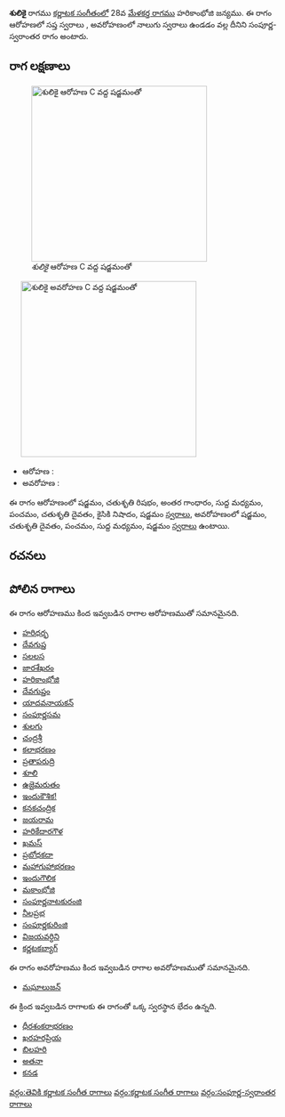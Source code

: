 {{Infobox ragam
	| name          	= శులికై
	| synonym	    	= 
	| mela          	= 
	| chakra        	= 
	| janaka        	= 
	| type          	= సంపూర్ణ-స్వరాంతర
	| arohanam      	= {{svaraC|S|R2|G3|M1|P|D2|N2|S'}} 
	| avarohanam    	= {{svaraC|S'|D2|P|M1|S}}
	| jeeva         	=
	| chhaya        	=
	| nyasa         	=
	| vishesha      	= 
	| equivalent  		= 
}}
{{కర్ణాటక సంగీత రాగాలు}}
'''శులికై''' రాగము [[కర్ణాటక సంగీతం]]లో 28వ [[మేళకర్త రాగము]] హరికాంభోజి జన్యము.  ఈ రాగం ఆరోహణలో సప్త స్వరాలు , అవరోహణంలో నాలుగు స్వరాలు ఉండడం వల్ల దీనిని సంపూర్ణ-స్వరాంతర రాగం అంటారు.


==రాగ లక్షణాలు==
[[Image:shulikai_ar_kb2wiki.png|thumb|right|316px|''శులికై'' ఆరోహణ C వద్ద షడ్జమంతో]]
	[[Image:shulikai_av_kb2wiki.png|thumb|right|316px|''శులికై'' అవరోహణ C వద్ద షడ్జమంతో]]

* ఆరోహణ : {{svaraC|S|R2|G3|M1|P|D2|N2|S'}} 
* అవరోహణ : {{svaraC|S'|D2|P|M1|S}}

ఈ రాగం ఆరోహణంలో షడ్జమం, చతుశృతి రిషభం, అంతర గాంధారం, సుద్ద మధ్యమం, పంచమం, చతుశృతి దైవతం, కైసికి నిషాదం, షడ్జమం [[స్వరాలు]], అవరోహణంలో షడ్జమం, చతుశృతి దైవతం, పంచమం, సుద్ద మధ్యమం, షడ్జమం [[స్వరాలు]] ఉంటాయి.

==రచనలు==



==పోలిన రాగాలు==
ఈ రాగం ఆరోహణము కింద ఇవ్వబడిన రాగాల ఆరోహణముతో సమానమైనది.
* [[హరిధర్భ]]
* [[దేవగుప్త]]
* [[సలలస]]
* [[జారశేఖరం]]
* [[హరికాంభోజి]]
* [[దేవగుప్తం]]
* [[యాదవనాయకన్]]
* [[సంపూర్ణసమ]]
* [[శులగు]]
* [[చంద్రశ్రీ]]
* [[కలాభరణం]]
* [[ప్రతాపరుద్రి]]
* [[శూలి]]
* [[ఉజైమరుతం]]
* [[ఇందుకౌశిక!]]
* [[కనకచంద్రిక]]
* [[జయరామ]]
* [[హరికేదారగౌళ]]
* [[ఖమస్]]
* [[ప్రబోధకదా]]
* [[మహాగుహాభరణం]]
* [[ఇందుగౌలిక]]
* [[మకాంభోజి]]
* [[సంపూర్ణనాటకురంజి]]
* [[నీలప్రభ]]
* [[సంపూర్ణకురింజి]]
* [[విజయవర్ధిని]]
* [[కర్ణటకబ్యాగ్]]

ఈ రాగం అవరోహణము కింద ఇవ్వబడిన రాగాల అవరోహణముతో సమానమైనది.
* [[మఘాలుజన్]]

ఈ క్రింద ఇవ్వబడిన రాగాలకు ఈ రాగంతో ఒక్క స్వరస్థాన భేదం ఉన్నది.
* [[ధీరశంకరాభరణం]]
* [[ఖరహరప్రియ]]
* [[బిలహరి]]
* [[అతనా]]
* [[కనడ]]



[[వర్గం:తెవికి కర్ణాటక సంగీత రాగాలు]]
[[వర్గం:కర్ణాటక సంగీత రాగాలు]]
[[వర్గం:సంపూర్ణ-స్వరాంతర రాగాలు]]